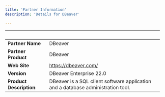 ```yaml
---
title: 'Partner Information'
description: 'Details for DBeaver'

---
```

| &nbsp;     | &nbsp; |
| ----------- | ----------- |
| **Partner Name**      | DBeaver       |
| **Partner Product**   | DBeaver      |
| **Web Site**      | https://dbeaver.com/     |
| **Version**   | DBeaver Enterprise 22.0       |
| **Product Description**      |   DBeaver is a SQL client software application and a database administration tool.    |
